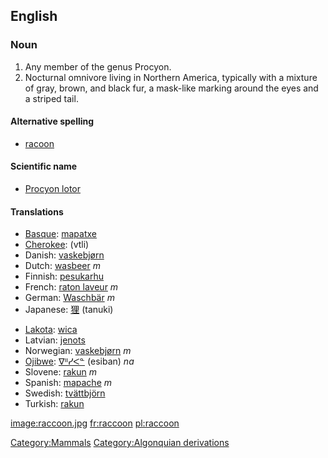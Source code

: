 {{wikipedia}}
==English==
[[Category:Mammals]]

===Noun===
# Any member of the genus Procyon.
# Nocturnal omnivore living in Northern America, typically with a mixture of gray, brown, and black fur, a mask-like marking around the eyes and a striped tail.

====Alternative spelling====
*[[racoon]]

====Scientific name====
*[[Procyon lotor]]

====Translations====
{{top}}
*[[Basque]]: [[mapatxe]]
*[[Cherokee]]: (vtli)
*Danish: [[vaskebjørn]]
*Dutch: [[wasbeer]] ''m''
*Finnish: [[pesukarhu]]
*French: [[raton laveur]] ''m''
*German: [[Waschbär]] ''m'' 
*Japanese: [[狸]] (tanuki)
{{mid}}
*[[Lakota]]: [[wica]]
*Latvian: [[jenots]]
*Norwegian: [[vaskebjørn]] ''m''
*[[Ojibwe]]: [[ᐁᐦᓯᐸᓐ]] (esiban) ''na''
*Slovene: [[rakun]] ''m''
*Spanish: [[mapache]] ''m''
*Swedish: [[tvättbjörn]]
*Turkish: [[rakun]]
{{bottom}}

[[image:raccoon.jpg]]
[[Category:Algonquian derivations]]
[[fr:raccoon]]
[[pl:raccoon]]